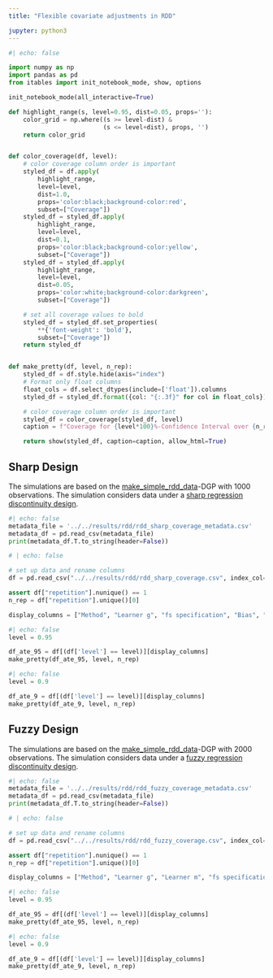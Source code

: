 ```yaml
---
title: "Flexible covariate adjustments in RDD"

jupyter: python3
---
```



```python
#| echo: false

import numpy as np
import pandas as pd
from itables import init_notebook_mode, show, options

init_notebook_mode(all_interactive=True)

def highlight_range(s, level=0.95, dist=0.05, props=''):
    color_grid = np.where((s >= level-dist) &
                          (s <= level+dist), props, '')
    return color_grid


def color_coverage(df, level):
    # color coverage column order is important
    styled_df = df.apply(
        highlight_range,
        level=level,
        dist=1.0,
        props='color:black;background-color:red',
        subset=["Coverage"])
    styled_df = styled_df.apply(
        highlight_range,
        level=level,
        dist=0.1,
        props='color:black;background-color:yellow',
        subset=["Coverage"])
    styled_df = styled_df.apply(
        highlight_range,
        level=level,
        dist=0.05,
        props='color:white;background-color:darkgreen',
        subset=["Coverage"])

    # set all coverage values to bold
    styled_df = styled_df.set_properties(
        **{'font-weight': 'bold'},
        subset=["Coverage"])
    return styled_df


def make_pretty(df, level, n_rep):
    styled_df = df.style.hide(axis="index")
    # Format only float columns
    float_cols = df.select_dtypes(include=['float']).columns
    styled_df = styled_df.format({col: "{:.3f}" for col in float_cols})

    # color coverage column order is important
    styled_df = color_coverage(styled_df, level)
    caption = f"Coverage for {level*100}%-Confidence Interval over {n_rep} Repetitions"

    return show(styled_df, caption=caption, allow_html=True)
```

## Sharp Design

The simulations are based on the [make_simple_rdd_data](https://docs.doubleml.org/stable/api/generated/doubleml.rdd.datasets.make_simple_rdd_data.html#doubleml.rdd.datasets.make_simple_rdd_data)-DGP with $1000$ observations. The simulation considers data under a [sharp regression discontinuity design](https://docs.doubleml.org/stable/guide/models.html#sharp-regression-discontinuity-design).

::: {.callout-note title="Metadata"  collapse="true"}

```python
#| echo: false
metadata_file = '../../results/rdd/rdd_sharp_coverage_metadata.csv'
metadata_df = pd.read_csv(metadata_file)
print(metadata_df.T.to_string(header=False))
```

:::

```python
# | echo: false

# set up data and rename columns
df = pd.read_csv("../../results/rdd/rdd_sharp_coverage.csv", index_col=None)

assert df["repetition"].nunique() == 1
n_rep = df["repetition"].unique()[0]

display_columns = ["Method", "Learner g", "fs specification", "Bias", "CI Length", "Coverage"]
```

```python
#| echo: false
level = 0.95

df_ate_95 = df[(df['level'] == level)][display_columns]
make_pretty(df_ate_95, level, n_rep)
```

```python
#| echo: false
level = 0.9

df_ate_9 = df[(df['level'] == level)][display_columns]
make_pretty(df_ate_9, level, n_rep)
```


## Fuzzy Design

The simulations are based on the [make_simple_rdd_data](https://docs.doubleml.org/stable/api/generated/doubleml.rdd.datasets.make_simple_rdd_data.html#doubleml.rdd.datasets.make_simple_rdd_data)-DGP with $2000$ observations. The simulation considers data under a [fuzzy regression discontinuity design](https://docs.doubleml.org/stable/guide/models.html#fuzzy-regression-discontinuity-design).

::: {.callout-note title="Metadata"  collapse="true"}

```python
#| echo: false
metadata_file = '../../results/rdd/rdd_fuzzy_coverage_metadata.csv'
metadata_df = pd.read_csv(metadata_file)
print(metadata_df.T.to_string(header=False))
```

:::

```python
# | echo: false

# set up data and rename columns
df = pd.read_csv("../../results/rdd/rdd_fuzzy_coverage.csv", index_col=None)

assert df["repetition"].nunique() == 1
n_rep = df["repetition"].unique()[0]

display_columns = ["Method", "Learner g", "Learner m", "fs specification", "Bias", "CI Length", "Coverage"]
```

```python
#| echo: false
level = 0.95

df_ate_95 = df[(df['level'] == level)][display_columns]
make_pretty(df_ate_95, level, n_rep)
```

```python
#| echo: false
level = 0.9

df_ate_9 = df[(df['level'] == level)][display_columns]
make_pretty(df_ate_9, level, n_rep)
```